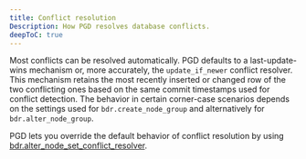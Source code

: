 ```yaml
---
title: Conflict resolution
Description: How PGD resolves database conflicts.
deepToC: true
---
```


Most conflicts can be resolved automatically. PGD defaults to a last-update-wins mechanism or, more accurately, the `update_if_newer` conflict resolver. This mechanism retains the most recently inserted or changed row of the two conflicting ones based on the same commit timestamps used for conflict detection. The behavior in certain corner-case scenarios depends on the settings used for `bdr.create_node_group` and
alternatively for `bdr.alter_node_group`.

PGD lets you override the default behavior of conflict resolution by using [bdr.alter_node_set_conflict_resolver](../../reference/conflicts/#bdralter_node_set_conflict_resolver).